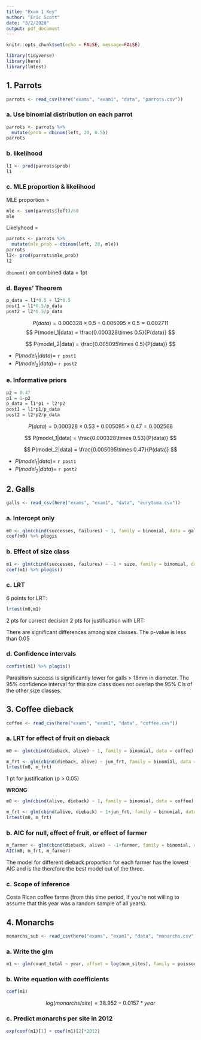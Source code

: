 ```yaml
---
title: "Exam 1 Key"
author: "Eric Scott"
date: "3/2/2020"
output: pdf_document
---
```


```r
knitr::opts_chunk$set(echo = FALSE, message=FALSE)
```
```r
library(tidyverse)
library(here)
library(lmtest)
```

## 1. Parrots

```r
parrots <- read_csv(here("exams", "exam1", "data", "parrots.csv"))
```

### a. Use binomial distribution on each parrot

```r
parrots <- parrots %>% 
  mutate(prob = dbinom(left, 20, 0.5))
parrots
```

### b. likelihood

```r
l1 <- prod(parrots$prob)
l1
```

### c. MLE proportion & likelihood

MLE proportion = 

```r
mle <- sum(parrots$left)/60
mle
```

Likelyhood = 

```r
parrots <- parrots %>% 
  mutate(mle_prob = dbinom(left, 20, mle))
parrots
l2<- prod(parrots$mle_prob)
l2
```

`dbinom()` on combined data = 1pt

### d. Bayes' Theorem

```r
p_data = l1*0.5 + l2*0.5
post1 = l1*0.5/p_data
post2 = l2*0.5/p_data
```

$$
P(data) = 0.000328 \times 0.5 + 0.005095\times 0.5 = 0.002711
$$
$$
P(model_1|data) = \frac{0.000328\times 0.5}{P(data)}
$$

$$
P(model_2|data) = \frac{0.005095\times 0.5}{P(data)}
$$

- $P(model_1|data) =$ `r post1`
- $P(model_2|data) =$ `r post2`

### e. Informative priors

```r
p2 = 0.47
p1 = 1-p2
p_data = l1*p1 + l2*p2
post1 = l1*p1/p_data
post2 = l2*p2/p_data
```


$$
P(data) = 0.000328 \times 0.53 + 0.005095\times 0.47 = 0.002568
$$

$$
P(model_1|data) = \frac{0.000328\times 0.53}{P(data)}
$$

$$
P(model_2|data) = \frac{0.005095\times 0.47}{P(data)}
$$

- $P(model_1|data) =$ `r post1`
- $P(model_2|data) =$ `r post2`

## 2. Galls

```r
galls <- read_csv(here("exams", "exam1", "data", "eurytoma.csv"))
```

### a. Intercept only

```r
m0 <- glm(cbind(successes, failures) ~ 1, family = binomial, data = galls)
coef(m0) %>% plogis
```

### b. Effect of size class

```r
m1 <- glm(cbind(successes, failures) ~ -1 + size, family = binomial, data = galls)
coef(m1) %>% plogis()
```


### c. LRT

6 points for LRT:

```r
lrtest(m0,m1)
```

2 pts for correct decision
2 pts for justification with LRT:

There are significant differences among size classes.  The p-value is less than 0.05

### d. Confidence intervals

```r
confint(m1) %>% plogis()
```

Parasitism success is significantly lower for galls > 18mm in diameter.  The 95% confidence interval for this size class does not overlap the 95% CIs of the other size classes.

## 3. Coffee dieback

```r
coffee <- read_csv(here("exams", "exam1", "data", "coffee.csv"))
```

### a. LRT for effect of fruit on dieback

```r
m0 <- glm(cbind(dieback, alive) ~ 1, family = binomial, data = coffee)

m_frt <- glm(cbind(dieback, alive) ~ jun_frt, family = binomial, data = coffee)
lrtest(m0, m_frt)
```

1 pt for justification (p > 0.05)

**WRONG**

```r
m0 <- glm(cbind(alive, dieback) ~ 1, family = binomial, data = coffee)

m_frt <- glm(cbind(alive, dieback) ~ 1+jun_frt, family = binomial, data = coffee)
lrtest(m0, m_frt)
```

### b. AIC for null, effect of fruit, or effect of farmer

```r
m_farmer <- glm(cbind(dieback, alive) ~ -1+farmer, family = binomial, data = coffee)
AIC(m0, m_frt, m_farmer)
```

The model for different dieback proportion for each farmer has the lowest AIC and is the therefore the best model out of the three.

### c. Scope of inference

Costa Rican coffee farms (from this time period, if you're not willing to assume that this year was a random sample of all years).


## 4. Monarchs

```r
monarchs_sub <- read_csv(here("exams", "exam1", "data", "monarchs.csv"))
```

### a. Write the glm

```r
m1 <- glm(count_total ~ year, offset = log(num_sites), family = poisson, data = monarchs_sub)
```

### b. Write equation with coefficients

```r
coef(m1)
```

$$
log(monarchs/site) = 38.952 - 0.0157*year
$$

### c. Predict monarchs per site in 2012

```r
exp(coef(m1)[1] + coef(m1)[2]*2012)
```

